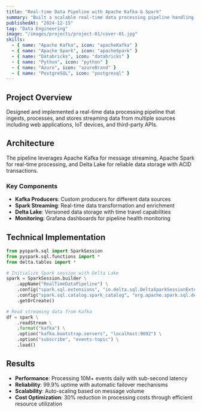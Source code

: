 ```yaml
---
title: "Real-time Data Pipeline with Apache Kafka & Spark"
summary: "Built a scalable real-time data processing pipeline handling 10M+ events daily using Apache Kafka, Spark Streaming, and Delta Lake."
publishedAt: "2024-12-15"
tag: "Data Engineering"
image: "/images/projects/project-01/cover-01.jpg"
skills:
  - { name: "Apache Kafka", icon: "apacheKafka" }
  - { name: "Apache Spark", icon: "apacheSpark" }
  - { name: "Databricks", icon: "databricks" }
  - { name: "Python", icon: "python" }
  - { name: "Azure", icon: "azureBrand" }
  - { name: "PostgreSQL", icon: "postgresql" }
---
```


## Project Overview

Designed and implemented a real-time data processing pipeline that ingests, processes, and stores streaming data from multiple sources including web applications, IoT devices, and third-party APIs.

## Architecture

The pipeline leverages Apache Kafka for message streaming, Apache Spark for real-time processing, and Delta Lake for reliable data storage with ACID transactions.

### Key Components

- **Kafka Producers**: Custom producers for different data sources
- **Spark Streaming**: Real-time data transformation and enrichment
- **Delta Lake**: Versioned data storage with time travel capabilities
- **Monitoring**: Grafana dashboards for pipeline health monitoring

## Technical Implementation

```python
from pyspark.sql import SparkSession
from pyspark.sql.functions import *
from delta.tables import *

# Initialize Spark session with Delta Lake
spark = SparkSession.builder \
    .appName("RealTimeDataPipeline") \
    .config("spark.sql.extensions", "io.delta.sql.DeltaSparkSessionExtension") \
    .config("spark.sql.catalog.spark_catalog", "org.apache.spark.sql.delta.catalog.DeltaCatalog") \
    .getOrCreate()

# Read streaming data from Kafka
df = spark \
    .readStream \
    .format("kafka") \
    .option("kafka.bootstrap.servers", "localhost:9092") \
    .option("subscribe", "events-topic") \
    .load()
```

## Results

- **Performance**: Processing 10M+ events daily with sub-second latency
- **Reliability**: 99.9% uptime with automatic failover mechanisms  
- **Scalability**: Auto-scaling based on message volume
- **Cost Optimization**: 30% reduction in processing costs through efficient resource utilization
